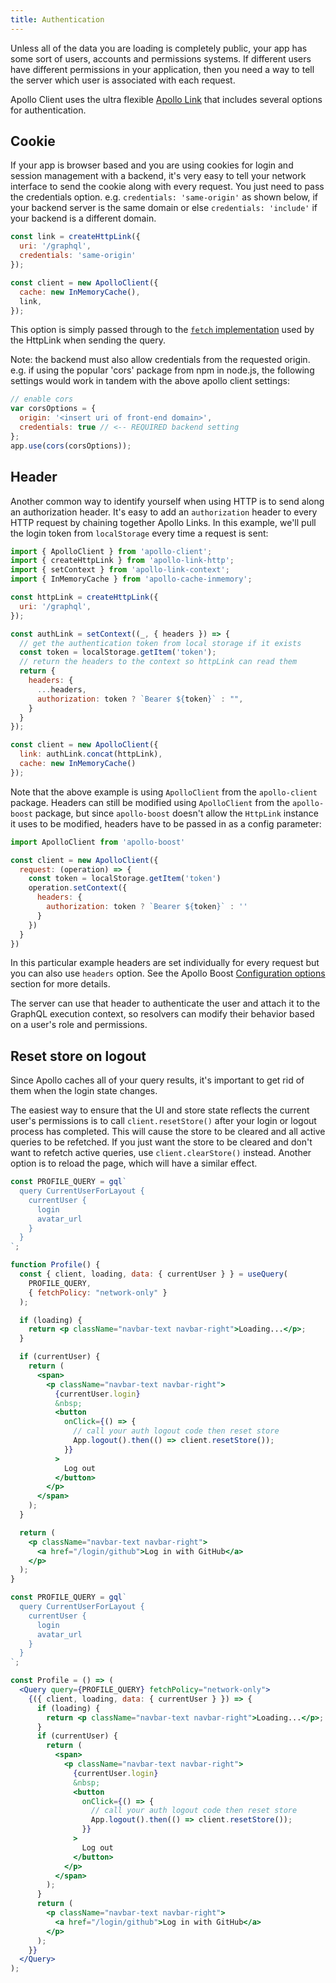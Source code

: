 ```yaml
---
title: Authentication
---
```


Unless all of the data you are loading is completely public, your app has some sort of users, accounts and permissions systems. If different users have different permissions in your application, then you need a way to tell the server which user is associated with each request.

Apollo Client uses the ultra flexible [Apollo Link](https://www.apollographql.com/docs/link) that includes several options for authentication.

## Cookie

If your app is browser based and you are using cookies for login and session management with a backend, it's very easy to tell your network interface to send the cookie along with every request. You just need to pass the credentials option. e.g.  `credentials: 'same-origin'` as shown below, if your backend server is the same domain or else `credentials: 'include'` if your backend is a different domain.

```js
const link = createHttpLink({
  uri: '/graphql',
  credentials: 'same-origin'
});

const client = new ApolloClient({
  cache: new InMemoryCache(),
  link,
});
```

This option is simply passed through to the [`fetch` implementation](https://github.com/github/fetch) used by the HttpLink when sending the query.

Note: the backend must also allow credentials from the requested origin. e.g. if using the popular 'cors' package from npm in node.js, the following settings would work in tandem with the above apollo client settings:

```js
// enable cors
var corsOptions = {
  origin: '<insert uri of front-end domain>',
  credentials: true // <-- REQUIRED backend setting
};
app.use(cors(corsOptions));
```

## Header

Another common way to identify yourself when using HTTP is to send along an authorization header. It's easy to add an `authorization` header to every HTTP request by chaining together Apollo Links. In this example, we'll pull the login token from `localStorage` every time a request is sent:

```js
import { ApolloClient } from 'apollo-client';
import { createHttpLink } from 'apollo-link-http';
import { setContext } from 'apollo-link-context';
import { InMemoryCache } from 'apollo-cache-inmemory';

const httpLink = createHttpLink({
  uri: '/graphql',
});

const authLink = setContext((_, { headers }) => {
  // get the authentication token from local storage if it exists
  const token = localStorage.getItem('token');
  // return the headers to the context so httpLink can read them
  return {
    headers: {
      ...headers,
      authorization: token ? `Bearer ${token}` : "",
    }
  }
});

const client = new ApolloClient({
  link: authLink.concat(httpLink),
  cache: new InMemoryCache()
});
```

Note that the above example is using `ApolloClient` from the `apollo-client` package. Headers can still be modified using `ApolloClient` from the `apollo-boost` package, but since `apollo-boost` doesn't allow the `HttpLink` instance it uses to be modified, headers have to be passed in as a config parameter:

```js
import ApolloClient from 'apollo-boost'

const client = new ApolloClient({
  request: (operation) => {
    const token = localStorage.getItem('token')
    operation.setContext({
      headers: {
        authorization: token ? `Bearer ${token}` : ''
      }
    })
  }
})

```

In this particular example headers are set individually for every request but you can also use `headers` option. See the Apollo Boost [Configuration options](../get-started/#configuration-options) section for more details.

The server can use that header to authenticate the user and attach it to the GraphQL execution context, so resolvers can modify their behavior based on a user's role and permissions.

## Reset store on logout

Since Apollo caches all of your query results, it's important to get rid of them when the login state changes.

The easiest way to ensure that the UI and store state reflects the current user's permissions is to call `client.resetStore()` after your login or logout process has completed. This will cause the store to be cleared and all active queries to be refetched. If you just want the store to be cleared and don't want to refetch active queries, use `client.clearStore()` instead. Another option is to reload the page, which will have a similar effect.

<MultiCodeBlock>
<div data-language="hooks-js">

```jsx
const PROFILE_QUERY = gql`
  query CurrentUserForLayout {
    currentUser {
      login
      avatar_url
    }
  }
`;

function Profile() {
  const { client, loading, data: { currentUser } } = useQuery(
    PROFILE_QUERY,
    { fetchPolicy: "network-only" }
  );

  if (loading) {
    return <p className="navbar-text navbar-right">Loading...</p>;
  }

  if (currentUser) {
    return (
      <span>
        <p className="navbar-text navbar-right">
          {currentUser.login}
          &nbsp;
          <button
            onClick={() => {
              // call your auth logout code then reset store
              App.logout().then(() => client.resetStore());
            }}
          >
            Log out
          </button>
        </p>
      </span>
    );
  }

  return (
    <p className="navbar-text navbar-right">
      <a href="/login/github">Log in with GitHub</a>
    </p>
  );
}
```

</div>
<div data-language="js">

```jsx
const PROFILE_QUERY = gql`
  query CurrentUserForLayout {
    currentUser {
      login
      avatar_url
    }
  }
`;

const Profile = () => (
  <Query query={PROFILE_QUERY} fetchPolicy="network-only">
    {({ client, loading, data: { currentUser } }) => {
      if (loading) {
        return <p className="navbar-text navbar-right">Loading...</p>;
      }
      if (currentUser) {
        return (
          <span>
            <p className="navbar-text navbar-right">
              {currentUser.login}
              &nbsp;
              <button
                onClick={() => {
                  // call your auth logout code then reset store
                  App.logout().then(() => client.resetStore());
                }}
              >
                Log out
              </button>
            </p>
          </span>
        );
      }
      return (
        <p className="navbar-text navbar-right">
          <a href="/login/github">Log in with GitHub</a>
        </p>
      );
    }}
  </Query>
);
```

</div>
</MultiCodeBlock>
